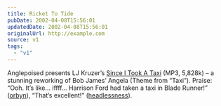 ```yaml
---
title: Ricket To Tide
pubDate: 2002-04-08T15:56:01
updatedDate: 2002-04-08T15:56:01
originalUrl: http://example.com
source: v1
tags:
  - "v1"
---
```


Anglepoised presents LJ Kruzer&#8217;s [Since I Took A Taxi][1] (MP3, 5,828k) &#8211; a stunning reworking of Bob James&#8217; Angela (Theme from &#8220;Taxi&#8221;). Praise: &#8220;Ooh. It&#8217;s like&#8230; iffff&#8230; Harrison Ford had taken a taxi in Blade Runner!&#8221; ([orbyn][2]), &#8220;That&#8217;s excellent!&#8221; ([headlessness][3]).

[1]: http://www.ljkruzer.co.uk/mp3/LJ_Kruzer_-_Since_I_Took_A_Taxi.mp3
[2]: http://www.orbyn.com/cult/
[3]: http://headlessness.com/
